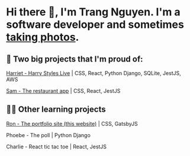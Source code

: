 
<Layout pageTitle= "Projetcs | Trang">

# Hi there 👋, I'm Trang Nguyen. I'm a software developer and sometimes [taking photos](https://vsco.co/trangtn0).

## 🥳 Two big projects that I'm proud of:
[Harriet - Harry Styles Live](/harriet) | CSS, React, Python Django, SQLite, JestJS, AWS

[Sam - The restaurant app](/sam) | CSS, React, JestJS

## 👩‍🎓 Other learning projects

[Ron - The portfolio site (this website)](/ron) | CSS, GatsbyJS

Phoebe  - The poll | Python Django

Charlie - React tic tac toe | React, JestJS

</Layout>